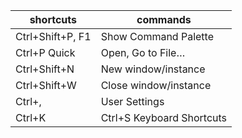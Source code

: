 |shortcuts| commands|
|-|-|
|Ctrl+Shift+P, F1| Show Command Palette|
|Ctrl+P Quick    |Open, Go to File…|
|Ctrl+Shift+N    |New window/instance|
|Ctrl+Shift+W    | Close window/instance|
|Ctrl+,          |User Settings|
|Ctrl+K          |Ctrl+S Keyboard Shortcuts|